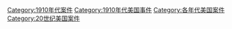 [[Category:1910年代案件|Category:1910年代案件]]
[[Category:1910年代美国事件|Category:1910年代美国事件]]
[[Category:各年代美国案件|Category:各年代美国案件]]
[[Category:20世纪美国案件|Category:20世纪美国案件]]